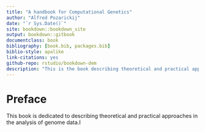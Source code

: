```yaml
--- 
title: "A handbook for Computational Genetics"
author: "Alfred Pozarickij"
date: "`r Sys.Date()`"
site: bookdown::bookdown_site
output: bookdown::gitbook
documentclass: book
bibliography: [book.bib, packages.bib]
biblio-style: apalike
link-citations: yes
github-repo: rstudio/bookdown-dem
description: "This is the book describing theoretical and practical approaches in analysis of genome data"
---
```


# Preface {-}

This book is dedicated to describing theoretical and practical approaches in the analysis of genome data.I
